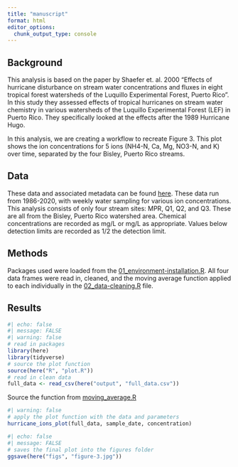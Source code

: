 ```yaml
---
title: "manuscript"
format: html
editor_options: 
  chunk_output_type: console
---
```


## Background
This analysis is based on the paper by Shaefer et. al. 2000 "Effects of hurricane disturbance on stream water concentrations and fluxes in eight tropical forest watersheds of the Luquillo Experimental Forest, Puerto Rico". In this study they assessed effects of tropical hurricanes on stream water chemistry in various watersheds of the Luquillo Experimental Forest (LEF) in Puerto Rico. They specifically looked at the effects after the 1989 Hurricane Hugo.

In this analysis, we are creating a workflow to recreate Figure 3. This plot shows the ion concentrations for 5 ions (NH4-N, Ca, Mg, NO3-N, and K) over time, separated by the four Bisley, Puerto Rico streams. 

## Data
These data and associated metadata can be found [here](https://doi.org/10.6073/PASTA/F31349BEBDC304F758718F4798D25458). These data run from 1986-2020, with weekly water sampling for various ion concentrations. This analysis consists of only four stream sites: MPR, Q1, Q2, and Q3. These are all from the Bisley, Puerto Rico watershed area. Chemical concentrations are recorded as mg/L or mg/L as appropriate. Values below detection limits are recorded as 1/2 the detection limit.

## Methods

Packages used were loaded from the [01_environment-installation.R](https://github.com/lsdixit/eds214-reproducible-workflow/blob/main/01_environment-installation.R). All four data frames were read in, cleaned, and the moving average function applied to each individually in the [02_data-cleaning.R](https://github.com/lsdixit/eds214-reproducible-workflow/blob/main/02_data-cleaning.R) file. 

## Results
```r
#| echo: false
#| message: FALSE
#| warning: false
# read in packages
library(here)
library(tidyverse)
# source the plot function
source(here("R", "plot.R"))
# read in clean data
full_data <- read_csv(here("output", "full_data.csv"))
```

Source the function from [moving_average.R](https://github.com/lsdixit/eds214-reproducible-workflow/blob/main/R/moving_average.R)
```r
#| warning: false
# apply the plot function with the data and parameters
hurricane_ions_plot(full_data, sample_date, concentration)
```

```r
#| echo: false
#| message: FALSE
# saves the final plot into the figures folder
ggsave(here("figs", "figure-3.jpg"))
```

